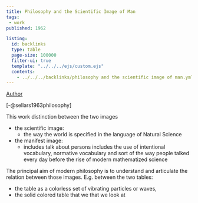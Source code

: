 ```yaml
---
title: Philosophy and the Scientific Image of Man
tags: 
 - work
published: 1962

listing:
  id: backlinks
  type: table
  page-size: 100000
  filter-ui: true
  template: "../../../ejs/custom.ejs"
  contents:
    - ../../../backlinks/philosophy and the scientific image of man.yml
---
```


[Author](/docs/phil/people/Wilfrid Sellars.html)

[-@sellars1963philosophy]


This work distinction between the two images

- the scientific image: 
  - the way the world is specified in the language of Natural Science 
- the manifest image:
  - includes talk about persons includes the use of intentional vocabulary, 
    normative vocabulary and sort of the way people talked every day before the 
    rise of modern mathematized science 
    
The principal aim of modern philosophy is to understand and articulate the 
relation between those images. E.g. between the two tables:

- the table as a colorless set of vibrating particles or waves, 
- the solid colored table that we that we look at